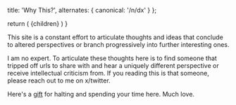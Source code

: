 
  title: 'Why This?',
  alternates: {
    canonical: '/n/dx'
  }
};

  return (
    <span className="font-serif text-2xl">{children}</span>
  )
}

<Title>Why This?</Title>

<AnimatedName />

This site is a constant effort to articulate thoughts and ideas that conclude to altered perspectives or branch progressively into further interesting ones.

I am no expert. To articulate these thoughts here is to find someone that tripped off urls to share with and hear a uniquely different perspective or receive intellectual criticism from. If you reading this is that someone, please reach out to me on x/twitter.

Here's a [gift](https://open.spotify.com/playlist/7CKHKCVdfkkQbzUTFVLfoK?si=aHFK66diS9WzXg37dC36NQ) for halting and spending your time here. Much love.